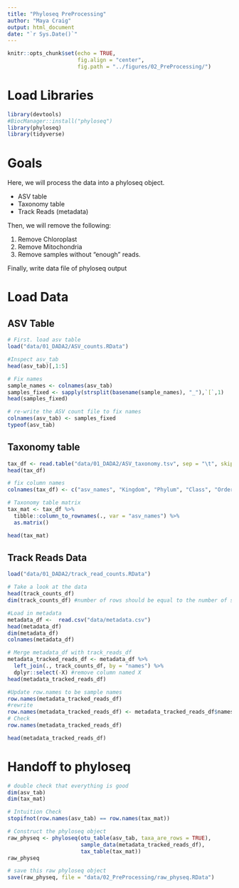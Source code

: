 ```yaml
---
title: "Phyloseq PreProcessing"
author: "Maya Craig"
output: html_document
date: "`r Sys.Date()`"
---
```


```r
knitr::opts_chunk$set(echo = TRUE, 
                      fig.align = "center",
                      fig.path = "../figures/02_PreProcessing/")
```

# Load Libraries
```r
library(devtools)
#BiocManager::install("phyloseq")
library(phyloseq)
library(tidyverse)
```
# Goals

Here, we will process the data into a phyloseq object. 

- ASV table 
- Taxonomy table
- Track Reads (metadata)

Then, we will remove the following: 

1. Remove Chloroplast 
2. Remove Mitochondria 
3. Remove samples without "enough" reads.

Finally, write data file of phyloseq output


# Load Data

## ASV Table
```r
# First. load asv table
load("data/01_DADA2/ASV_counts.RData")

#Inspect asv_tab
head(asv_tab)[,1:5]

# Fix names
sample_names <- colnames(asv_tab) 
samples_fixed <- sapply(strsplit(basename(sample_names), "_"),`[`,1)
head(samples_fixed)

# re-write the ASV count file to fix names 
colnames(asv_tab) <- samples_fixed
typeof(asv_tab)
```

## Taxonomy table 
```r
tax_df <- read.table("data/01_DADA2/ASV_taxonomy.tsv", sep = "\t", skip = 1)
head(tax_df)

# fix column names 
colnames(tax_df) <- c("asv_names", "Kingdom", "Phylum", "Class", "Order", "Family", "Genus", "Species", "ASV", "ASVseq")

# Taxonomy table matrix 
tax_mat <- tax_df %>%
  tibble::column_to_rownames(., var = "asv_names") %>%
  as.matrix()

head(tax_mat)
```

## Track Reads Data 
```r
load("data/01_DADA2/track_read_counts.RData")

# Take a look at the data 
head(track_counts_df)
dim(track_counts_df) #number of rows should be equal to the number of samples 

#Load in metadata 
metadata_df <-  read.csv("data/metadata.csv")
head(metadata_df)
dim(metadata_df)
colnames(metadata_df)

# Merge metadata_df with track_reads_df
metadata_tracked_reads_df <- metadata_df %>%
  left_join(., track_counts_df, by = "names") %>%
  dplyr::select(-X) #remove column named X
head(metadata_tracked_reads_df)

#Update row.names to be sample names 
row.names(metadata_tracked_reads_df)
#rewrite
row.names(metadata_tracked_reads_df) <- metadata_tracked_reads_df$names
# Check 
row.names(metadata_tracked_reads_df)

head(metadata_tracked_reads_df)
```

# Handoff to phyloseq
```r
# double check that everything is good 
dim(asv_tab)
dim(tax_mat)

# Intuition Check 
stopifnot(row.names(asv_tab) == row.names(tax_mat))

# Construct the phyloseq object 
raw_physeq <- phyloseq(otu_table(asv_tab, taxa_are_rows = TRUE),
                       sample_data(metadata_tracked_reads_df),
                       tax_table(tax_mat))
raw_physeq

# save this raw phyloseq object
save(raw_physeq, file = "data/02_PreProcessing/raw_physeq.RData")
```

